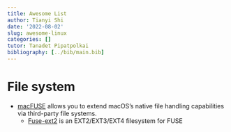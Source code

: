 ```yaml
---
title: Awesome List
author: Tianyi Shi
date: '2022-08-02'
slug: awesome-linux
categories: []
tutor: Tanadet Pipatpolkai
bibliography: [../bib/main.bib]
---
```


# File system

- [macFUSE](https://osxfuse.github.io) allows you to extend macOS's native file handling capabilities via third-party file systems.
  - [Fuse-ext2](https://github.com/alperakcan/fuse-ext2) is an EXT2/EXT3/EXT4 filesystem for FUSE